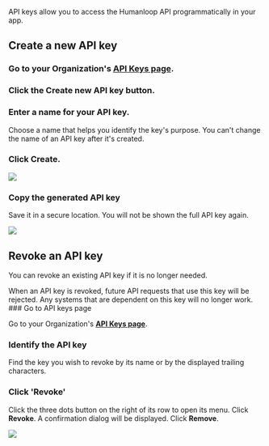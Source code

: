 API keys allow you to access the Humanloop API programmatically in your app.

## Create a new API key

<Steps>

### Go to your Organization's **[API Keys page](https://app.humanloop.com/account/api-keys)**.

### Click the **Create new API key** button.

### Enter a name for your API key.

Choose a name that helps you identify the key's purpose. You can't change the name of an API key after it's created.

### Click **Create**.

<img src="../../assets/images/7303feb-image.png" />

### Copy the generated API key

Save it in a secure location. You will not be shown the full API key again.

<img src="../../assets/images/912cb23-image.png" />

</Steps>

## Revoke an API key

You can revoke an existing API key if it is no longer needed.

<Warning title="This may break production systems">
  When an API key is revoked, future API requests that use this key will be
  rejected. Any systems that are dependent on this key will no longer work.
</Warning>

<Steps>
  ### Go to API keys page

Go to your Organization's **[API Keys
page](https://app.humanloop.com/account/api-keys)**.

### Identify the API key

Find the key you wish to revoke by its name or by the displayed trailing characters.

### Click 'Revoke'

Click the three dots button on the right of its row to open its menu.
Click **Revoke**.
A confirmation dialog will be displayed. Click **Remove**.

<img src="../../assets/images/f6c6a32-image.png" />
</Steps>
